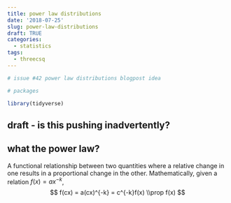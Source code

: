 ```yaml
---
title: power law distributions
date: '2018-07-25'
slug: power-law-distributions
draft: TRUE
categories:
  - statistics
tags:
  - threecsq
---
```


```r
# issue #42 power law distributions blogpost idea

```

```r
# packages

library(tidyverse)

```

## draft - is this pushing inadvertently?

## what the power law?

A functional relationship between two quantities where a relative change in one results in a proportional change in the other. Mathematically, given a relation $f(x) = ax^{-k}$, 
$$
f(cx) = a(cx)^{-k} = c^{-k}f(x) \\prop f(x)
$$
